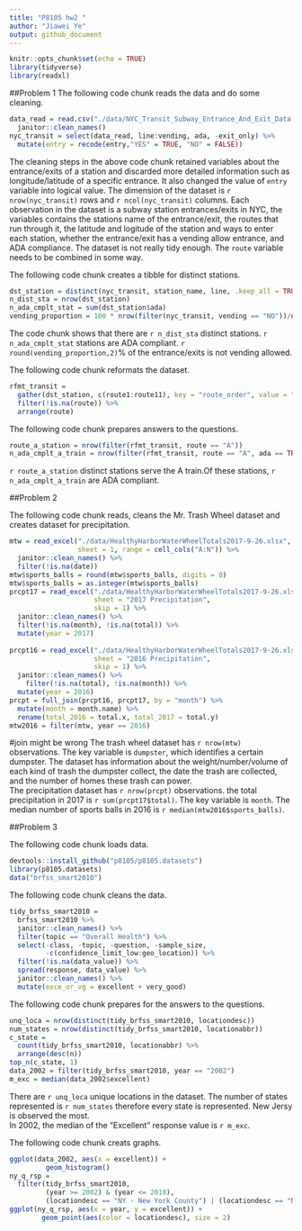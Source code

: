 ```yaml
---
title: "P8105 hw2 "
author: "Jiawei Ye"
output: github_document
---
```


```r
knitr::opts_chunk$set(echo = TRUE)
library(tidyverse)
library(readxl)
```

##Problem 1
The following code chunk reads the data and do some cleaning.
```r
data_read = read.csv("./data/NYC_Transit_Subway_Entrance_And_Exit_Data.csv") %>% 
  janitor::clean_names()
nyc_transit = select(data_read, line:vending, ada, -exit_only) %>% 
  mutate(entry = recode(entry,"YES" = TRUE, "NO" = FALSE))
```

The cleaning steps in the above code chunk retained variables about the entrance/exits of a station and discarded more detailed information such as longitude/latitude of a specific entrance. It also changed the value of `entry` variable into logical value. The dimension of the dataset is `r nrow(nyc_transit)` rows and `r ncol(nyc_transit)` columns. Each observation in the dataset is a subway station entrances/exits in NYC, the variables contains the stations name of the entrance/exit, the routes that run through it, the latitude and logitude of the station and ways to enter each station, whether the entrance/exit has a vending allow entrance, and ADA compliance. The dataset is not really tidy enough. The `route` variable needs to be combined in some way.  

The following code chunk creates a tibble for distinct stations.
```r
dst_station = distinct(nyc_transit, station_name, line, .keep_all = TRUE)
n_dist_sta = nrow(dst_station)
n_ada_cmplt_stat = sum(dst_station$ada)
vending_proportion = 100 * nrow(filter(nyc_transit, vending == "NO"))/nrow(nyc_transit)
```

The code chunk shows that there are `r n_dist_sta` distinct stations. `r n_ada_cmplt_stat` stations are ADA compliant. `r round(vending_proportion,2)`% of the entrance/exits is not vending allowed.  

The following code chunk reformats the dataset. 
```r
rfmt_transit =
  gather(dst_station, c(route1:route11), key = "route_order", value = "route") %>% 
  filter(!is.na(route)) %>% 
  arrange(route)
```

The following code chunk prepares answers to the questions. 
```r
route_a_station = nrow(filter(rfmt_transit, route == "A"))
n_ada_cmplt_a_train = nrow(filter(rfmt_transit, route == "A", ada == TRUE))
```

`r route_a_station` distinct stations serve the A train.Of these stations, `r n_ada_cmplt_a_train` are ADA compliant. 

##Problem 2

The following code chunk reads, cleans the Mr. Trash Wheel dataset and creates dataset for precipitation. 

```r
mtw = read_excel("./data/HealthyHarborWaterWheelTotals2017-9-26.xlsx", 
                 sheet = 1, range = cell_cols("A:N")) %>% 
  janitor::clean_names() %>% 
  filter(!is.na(date))
mtw$sports_balls = round(mtw$sports_balls, digits = 0)
mtw$sports_balls = as.integer(mtw$sports_balls)
prcpt17 = read_excel("./data/HealthyHarborWaterWheelTotals2017-9-26.xlsx",
                     sheet = "2017 Precipitation", 
                     skip = 1) %>% 
  janitor::clean_names() %>% 
  filter(!is.na(month), !is.na(total)) %>% 
  mutate(year = 2017)
  
prcpt16 = read_excel("./data/HealthyHarborWaterWheelTotals2017-9-26.xlsx",
                     sheet = "2016 Precipitation",
                     skip = 1) %>%
  janitor::clean_names() %>% 
    filter(!is.na(total), !is.na(month)) %>% 
  mutate(year = 2016)
prcpt = full_join(prcpt16, prcpt17, by = "month") %>% 
  mutate(month = month.name) %>% 
  rename(total_2016 = total.x, total_2017 = total.y)
mtw2016 = filter(mtw, year == 2016) 
```

#join might be wrong
The trash wheel dataset has `r nrow(mtw)` observations. The key variable is `dumpster`, which identifies a certain dumpster. The dataset has information about the weight/number/volume of each kind of trash the dumpster collect, the date the trash are collected, and the number of homes these trash can power.  
The precipitation dataset has `r nrow(prcpt)` observations. the total precipitation in 2017 is `r sum(prcpt17$total)`.  The key variable is `month`. The median number of sports balls in 2016 is `r median(mtw2016$sports_balls)`.  

##Problem 3

The following code chunk loads data. 
```r
devtools::install_github("p8105/p8105.datasets")
library(p8105.datasets)
data("brfss_smart2010")

```

The following code chunk cleans the data. 
```r
tidy_brfss_smart2010 = 
  brfss_smart2010 %>% 
  janitor::clean_names() %>%
  filter(topic == "Overall Health") %>% 
  select(-class, -topic, -question, -sample_size, 
         -c(confidence_limit_low:geo_location)) %>% 
  filter(!is.na(data_value)) %>%
  spread(response, data_value) %>% 
  janitor::clean_names() %>% 
  mutate(exce_or_vg = excellent + very_good)
```

The following code chunk prepares for the answers to the questions. 
```r
unq_loca = nrow(distinct(tidy_brfss_smart2010, locationdesc))
num_states = nrow(distinct(tidy_brfss_smart2010, locationabbr))
c_state = 
  count(tidy_brfss_smart2010, locationabbr) %>% 
  arrange(desc(n))
top_n(c_state, 1)
data_2002 = filter(tidy_brfss_smart2010, year == "2002")
m_exc = median(data_2002$excellent)
```
There are `r unq_loca` unique locations in the dataset. The number of states represented is `r num_states` therefore every state is represented. New Jersy is observed the most.  
In 2002, the median of the "Excellent" response value is `r m_exc`.  


The following code chunk creats graphs.  
```r
ggplot(data_2002, aes(x = excellent)) +
         geom_histogram()
ny_q_rsp = 
  filter(tidy_brfss_smart2010, 
         (year >= 2002) & (year <= 2010), 
         (locationdesc == "NY - New York County") | (locationdesc == "NY - Queens County"))
ggplot(ny_q_rsp, aes(x = year, y = excellent)) + 
        geom_point(aes(color = locationdesc), size = 2)
```

